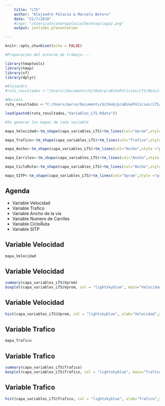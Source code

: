 ```yaml
---
    title: "LTS"
    author: "Alejandro Palacio & Marcelo Botero"
    date: "21/7/2018"
    #logo: "/Users/alejandropalacio/Desktop/Logo2.png"
    output: ioslides_presentation

---
```



```r

knitr::opts_chunk$set(echo = FALSE)

#Preparación del entorno de trabajo----

library(tmaptools)
library(tmap)
library(sf)
library(dplyr)

#Alejandro
#ruta_resultados <-"/Users//Documents/GitHub/proBikePolicies/LTS/Resultados/"

#Marcelo  
ruta_resultados <-"C:/Users/marce/Documents/GitHub/proBikePolicies/LTS/Resultados/"

load(paste0(ruta_resultados,"Variables_LTS.Rdata"))

#Se generan los mapas de cada variable

mapa_Velocidad<-tm_shape(capa_variables_LTS)+tm_lines(col="Vprom",style ="pretty" ,scale=5 ,palette = "Reds" ,title.col ="Velocidad Promedio", popup.vars = TRUE)+tmap_mode("view")+tm_view(alpha = 1, basemaps = "OpenStreetMap.BlackAndWhite")

mapa_Trafico<-tm_shape(capa_variables_LTS)+tm_lines(col="Trafico",style ="pretty" ,scale=5 ,palette = "Reds" ,title.col ="Velocidad Promedio", popup.vars = TRUE)+tmap_mode("view")+tm_view(alpha = 1, basemaps = "OpenStreetMap.BlackAndWhite")

mapa_Ancho<-tm_shape(capa_variables_LTS)+tm_lines(col="Ancho",style ="pretty" ,scale=5 ,palette = "-RdYlGn" ,title.col ="Velocidad Promedio", popup.vars = TRUE)+tmap_mode("view")+tm_view(alpha = 1, basemaps = "OpenStreetMap.BlackAndWhite")

mapa_Carriles<-tm_shape(capa_variables_LTS)+tm_lines(col="Ancho",style ="pretty" ,scale=5 ,palette = "-RdYlGn" ,title.col ="Velocidad Promedio", popup.vars = TRUE)+tmap_mode("view")+tm_view(alpha = 1, basemaps = "OpenStreetMap.BlackAndWhite")

mapa_CicloRuta<-tm_shape(capa_variables_LTS)+tm_lines(col="Ancho",style ="pretty" ,scale=5 ,palette = "RdYlGn" ,title.col ="Velocidad Promedio", popup.vars = TRUE)+tmap_mode("view")+tm_view(alpha = 1, basemaps = "OpenStreetMap.BlackAndWhite")

mapa_SITP<-tm_shape(capa_variables_LTS)+tm_lines(col="Vprom",style ="pretty" ,scale=5 ,palette = get_brewer_pal("RdYlGn",6,plot = F) ,title.col ="Velocidad Promedio", textNA = "No", colorNA = "Red")+tmap_mode("view")+tm_view(alpha = 1, basemaps = "OpenStreetMap.BlackAndWhite")

```

## Agenda

- Variable Velocidad
- Variable Trafico
- Variable Ancho de la via
- Variable Numero de Carriles
- Variable CicloRuta
- Variable SITP


## Variable Velocidad

```r

mapa_Velocidad

```

## Variable Velocidad

```r

summary(capa_variables_LTS$Vprom)
boxplot(capa_variables_LTS$Vprom, col = "lightskyblue", main="Velocidad", ylab="Velocidad")

```

## Variable Velocidad

```r

hist(capa_variables_LTS$Vprom, col = "lightskyblue", xlab="Velocidad",ylab="Frecuencia", main = "Velocidad Promedio") 

```

## Variable Trafico

```r

mapa_Trafico

```

## Variable Trafico

```r

summary(capa_variables_LTS$Trafico)
boxplot(capa_variables_LTS$Trafico, col = "lightskyblue", main="Trafico", ylab="Trafico")

```

## Variable Trafico

```r

hist(capa_variables_LTS$Trafico, col = "lightskyblue", xlab="Trafico",ylab="Frecuencia", main = "Trafico") 

```






